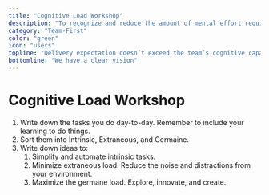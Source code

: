 ```yaml
---
title: "Cognitive Load Workshop"
description: "To recognize and reduce the amount of mental effort required to process and understand information."
category: "Team-First"
color: "green"
icon: "users"
topline: "Delivery expectation doesn’t exceed the team’s cognitive capacity"
bottomline: "We have a clear vision"
---
```



# Cognitive Load Workshop

1. Write down the tasks you do day-to-day. Remember to include your learning to do things.
2. Sort them into Intrinsic, Extraneous, and Germaine.
3. Write down ideas to:
   1. Simplify and automate intrinsic tasks.
   2. Minimize extraneous load. Reduce the noise and distractions from your environment.
   3. Maximize the germane load. Explore, innovate, and create.
